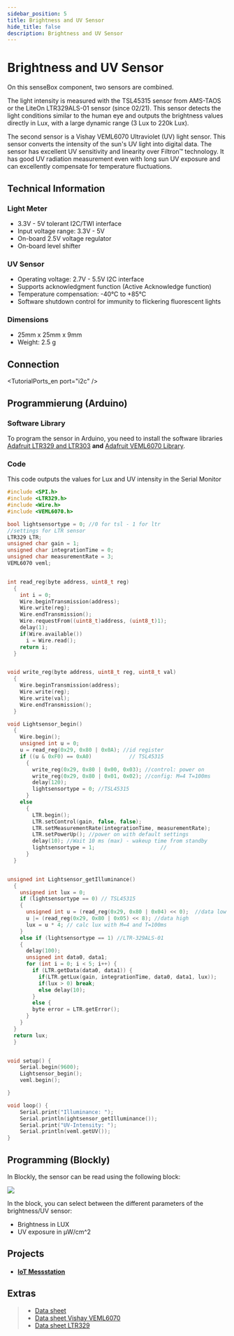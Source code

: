 ```yaml
---
sidebar_position: 5
title: Brightness and UV Sensor
hide_title: false
description: Brightness and UV Sensor
---
```



# Brightness and UV Sensor
On this senseBox component, two sensors are combined.

The light intensity is measured with the TSL45315 sensor from AMS-TAOS or the LiteOn LTR329ALS-01 sensor (since 02/21). 
This sensor detects the light conditions similar to the human eye and outputs the brightness values directly in Lux, with a large dynamic range (3 Lux to 220k Lux).

The second sensor is a Vishay VEML6070 Ultraviolet (UV) light sensor. 
This sensor converts the intensity of the sun's UV light into digital data. 
The sensor has excellent UV sensitivity and linearity over Filtron™ technology. 
It has good UV radiation measurement even with long sun UV exposure and can excellently compensate for temperature fluctuations.

<ImageWithText
  src={lightSensor}
  alt="Licht Sensor"
  title="Brightness and UV Sensor"
/>

## Technical Information

### Light Meter

- 3.3V - 5V tolerant I2C/TWI interface  
- Input voltage range: 3.3V - 5V  
- On-board 2.5V voltage regulator  
- On-board level shifter

### UV Sensor

- Operating voltage: 2.7V - 5.5V I2C interface  
- Supports acknowledgment function (Active Acknowledge function)  
- Temperature compensation: -40°C to +85°C  
- Software shutdown control for immunity to flickering fluorescent lights  

### Dimensions

- 25mm x 25mm x 9mm  
- Weight: 2.5 g  

## Connection

<TutorialPorts_en port="i2c" />

## Programmierung (Arduino)

### Software Library

To program the sensor in Arduino, you need to install the software libraries [Adafruit LTR329 and LTR303](https://www.arduino.cc/reference/en/libraries/adafruit-ltr329-and-ltr303/) **and** [Adafruit VEML6070 Library](https://www.arduino.cc/reference/en/libraries/adafruit-veml6070-library/).

### Code

This code outputs the values for Lux and UV intensity in the Serial Monitor

```cpp
#include <SPI.h>
#include <LTR329.h>
#include <Wire.h>
#include <VEML6070.h>

bool lightsensortype = 0; //0 for tsl - 1 for ltr
//settings for LTR sensor
LTR329 LTR;
unsigned char gain = 1;
unsigned char integrationTime = 0;
unsigned char measurementRate = 3;
VEML6070 veml;


int read_reg(byte address, uint8_t reg)
  {
    int i = 0;
    Wire.beginTransmission(address);
    Wire.write(reg);
    Wire.endTransmission();
    Wire.requestFrom((uint8_t)address, (uint8_t)1);
    delay(1);
    if(Wire.available())
      i = Wire.read();
    return i;
  }


void write_reg(byte address, uint8_t reg, uint8_t val)
  {
    Wire.beginTransmission(address);
    Wire.write(reg);
    Wire.write(val);
    Wire.endTransmission();
  }

void Lightsensor_begin()
  {
    Wire.begin();
    unsigned int u = 0;
    u = read_reg(0x29, 0x80 | 0x0A); //id register
    if ((u & 0xF0) == 0xA0)            // TSL45315
      {
        write_reg(0x29, 0x80 | 0x00, 0x03); //control: power on
        write_reg(0x29, 0x80 | 0x01, 0x02); //config: M=4 T=100ms
        delay(120);
        lightsensortype = 0; //TSL45315
      }
    else
      {
        LTR.begin();
        LTR.setControl(gain, false, false);
        LTR.setMeasurementRate(integrationTime, measurementRate);
        LTR.setPowerUp(); //power on with default settings
        delay(10); //Wait 10 ms (max) - wakeup time from standby
        lightsensortype = 1;                     //
      }
  }


unsigned int Lightsensor_getIlluminance()
  {
    unsigned int lux = 0;
    if (lightsensortype == 0) // TSL45315
    {
      unsigned int u = (read_reg(0x29, 0x80 | 0x04) << 0);  //data low
      u |= (read_reg(0x29, 0x80 | 0x05) << 8); //data high
      lux = u * 4; // calc lux with M=4 and T=100ms
    }
    else if (lightsensortype == 1) //LTR-329ALS-01
    {
      delay(100);
      unsigned int data0, data1;
      for (int i = 0; i < 5; i++) {
        if (LTR.getData(data0, data1)) {
          if(LTR.getLux(gain, integrationTime, data0, data1, lux));
          if(lux > 0) break;
          else delay(10);
        }
        else {
        byte error = LTR.getError();
      }
    }
  }
  return lux;
  }


void setup() {
    Serial.begin(9600);
    Lightsensor_begin();
    veml.begin();

}

void loop() {
    Serial.print("Illuminance: ");
    Serial.println(ightsensor_getIlluminance());
    Serial.print("UV-Intensity: ");
    Serial.println(veml.getUV());
}
```

## Programming (Blockly)

In Blockly, the sensor can be read using the following block:

![](/img/en/hardware-bilder/helligkeit-uv/block_helligkeit_uv.svg)

In the block, you can select between the different parameters of the brightness/UV sensor:

- Brightness in LUX
- UV exposure in µW/cm^2

## Projects

- #### [IoT Messstation](https://sensebox.de/projects/de/2024-01-10-iotmesstation_s2)

## Extras

> - [Data sheet](https://sensebox.kaufen/assets/datenblatt/senseBox-VEML-TSL_v20.pdf)
> - [Data sheet Vishay VEML6070](https://www.vishay.com/docs/84277/veml6070.pdf)
> - [Data sheet LTR329](https://optoelectronics.liteon.com/upload/download/DS86-2014-0006/LTR-329ALS-01_DS_V1.pdf)
